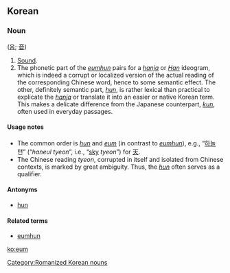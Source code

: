 ==Korean==

===Noun===
{{infl|ko|noun}} ([[음]]; [[音]])

# [[sound|Sound]].
# The phonetic part of the ''[[eumhun]]'' pairs for a ''[[hanja]]'' or ''[[Han]]'' ideogram, which is indeed a corrupt or localized version of the actual reading of the corresponding Chinese word, hence to some semantic effect. The other, definitely semantic part, ''[[hun]]'', is rather lexical than practical to explicate the ''[[hanja]]'' or translate it into an easier or native Korean term. This makes a delicate difference from the Japanese counterpart, ''[[kun#Japanese|kun]]'', often used in everyday passages. 

====Usage notes====
* The common order is ''[[hun]]'' and ''[[eum]]'' (in contrast to ''[[eumhun]]''), e.g., “[[하늘]] 텬” (“''haneul tyeon''”, i.e., “[[sky]] ''tyeon''”) for [[天]]. 
* The Chinese reading ''tyeon'', corrupted in itself and isolated from Chinese contexts, is marked by great ambiguity. Thus, the ''[[hun]]'' often serves as a qualifier.

====Antonyms====
* [[hun]]

====Related terms====
* [[eumhun]]

[[Category:Romanized Korean nouns]]

[[ko:eum]]